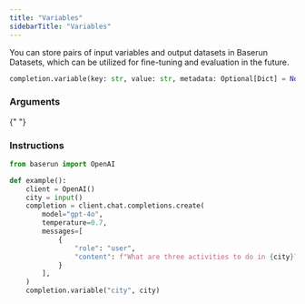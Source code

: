 ```yaml
---
title: "Variables"
sidebarTitle: "Variables"
---
```


You can store pairs of input variables and output datasets in Baserun Datasets, which can be utilized for fine-tuning and evaluation in the future.

```python
completion.variable(key: str, value: str, metadata: Optional[Dict] = None) -> Tag:
```

### Arguments

{" "}
<ParamField path="key" type="string" required />
<ParamField path="value" type="string" required />
<ParamField path="metadata" type="object" />

### Instructions

```python
from baserun import OpenAI

def example():
    client = OpenAI()
    city = input()
    completion = client.chat.completions.create(
        model="gpt-4o",
        temperature=0.7,
        messages=[
            {
                "role": "user",
                "content": f"What are three activities to do in {city}?"
            }
        ],
    )
    completion.variable("city", city)
```
